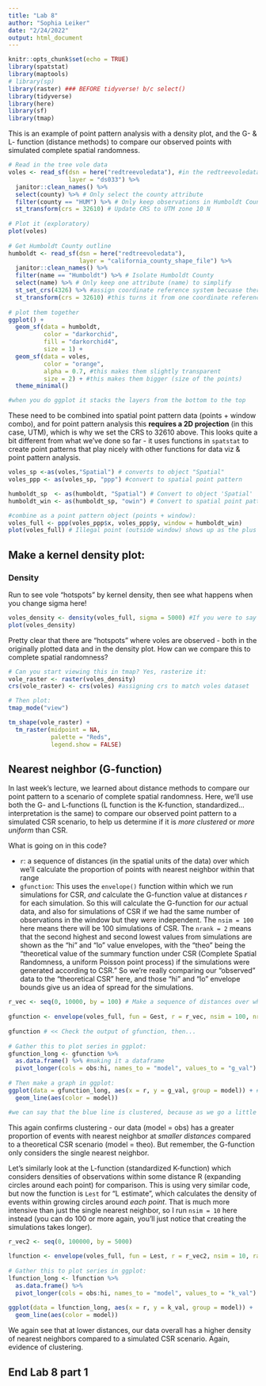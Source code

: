 ```yaml
---
title: "Lab 8"
author: "Sophia Leiker"
date: "2/24/2022"
output: html_document
---
```


```r
knitr::opts_chunk$set(echo = TRUE)
library(spatstat)
library(maptools) 
# library(sp)
library(raster) ### BEFORE tidyverse! b/c select()
library(tidyverse)
library(here)
library(sf)
library(tmap)
```

This is an example of point pattern analysis with a density plot, and the G- & L- function (distance methods) to compare our observed points with simulated complete spatial randomness.

```r
# Read in the tree vole data
voles <- read_sf(dsn = here("redtreevoledata"), #in the redtreevoledata folder, looking for this folder and find the spatial data that is defined by ds033
                 layer = "ds033") %>% 
  janitor::clean_names() %>%
  select(county) %>% # Only select the county attribute
  filter(county == "HUM") %>% # Only keep observations in Humboldt County
  st_transform(crs = 32610) # Update CRS to UTM zone 10 N
 
# Plot it (exploratory)
plot(voles)
 
# Get Humboldt County outline
humboldt <- read_sf(dsn = here("redtreevoledata"), 
                    layer = "california_county_shape_file") %>% 
  janitor::clean_names() %>%
  filter(name == "Humboldt") %>% # Isolate Humboldt County
  select(name) %>% # Only keep one attribute (name) to simplify
  st_set_crs(4326) %>% #assign coordinate reference system becuase there is not a .prj (make sure this is right because if it is wrong then all transformations from here on out will be wrong)
  st_transform(crs = 32610) #this turns it from one coordinate reference system to another 
 
# plot them together
ggplot() +
  geom_sf(data = humboldt, 
          color = "darkorchid", 
          fill = "darkorchid4", 
          size = 1) +
  geom_sf(data = voles, 
          color = "orange", 
          alpha = 0.7, #this makes them slightly transparent
          size = 2) + #this makes them bigger (size of the points)
  theme_minimal()

#when you do ggplot it stacks the layers from the bottom to the top
```

These need to be combined into spatial point pattern data (points + window combo), and for point pattern analysis this **requires a 2D projection** (in this case, UTM), which is why we set the CRS to 32610 above. This looks quite a bit different from what we've done so far - it uses functions in `spatstat` to create point patterns that play nicely with other functions for data viz & point pattern analysis.

```r
voles_sp <-as(voles,"Spatial") # converts to object "Spatial"
voles_ppp <- as(voles_sp, "ppp") #convert to spatial point pattern

humboldt_sp  <- as(humboldt, "Spatial") # Convert to object 'Spatial'
humboldt_win <- as(humboldt_sp, "owin") # Convert to spatial point pattern from spatstat

#combine as a point pattern object (points + window):
voles_full <- ppp(voles_ppp$x, voles_ppp$y, window = humboldt_win)
plot(voles_full) # Illegal point (outside window) shows up as the plus sign
```

## Make a kernel density plot:

### Density

Run to see vole "hotspots" by kernel density, then see what happens when you change sigma here!

```r
voles_density <- density(voles_full, sigma = 5000) #If you were to say sigma = 1 (that is a standard deviation of 1 meter, we are expanding the standard deviation outward)
plot(voles_density)
```

Pretty clear that there are "hotspots" where voles are observed - both in the originally plotted data and in the density plot. How can we compare this to complete spatial randomness? 

```r
# Can you start viewing this in tmap? Yes, rasterize it:
vole_raster <- raster(voles_density)
crs(vole_raster) <- crs(voles) #assigning crs to match voles dataset

# Then plot:
tmap_mode("view")

tm_shape(vole_raster) +
  tm_raster(midpoint = NA,
            palette = "Reds",
            legend.show = FALSE)
```

## Nearest neighbor (G-function)

In last week's lecture, we learned about distance methods to compare our point pattern to a scenario of complete spatial randomness. Here, we'll use both the G- and L-functions (L function is the K-function, standardized...interpretation is the same) to compare our observed point pattern to a simulated CSR scenario, to help us determine if it is *more clustered* or *more uniform* than CSR.

What is going on in this code? 

- `r`: a sequence of distances (in the spatial units of the data) over which we'll calculate the proportion of points with nearest neighbor within that range
- `gfunction`: This uses the `envelope()` function within which we run simulations for CSR, *and* calculate the G-function value at distances *r* for each simulation. So this will calculate the G-function for *our* actual data, and also for simulations of CSR if we had the same number of observations in the window but they were independent. The `nsim = 100` here means there will be 100 simulations of CSR. The `nrank = 2` means that the second highest and second lowest values from simulations are shown as the "hi" and "lo" value envelopes, with the "theo" being the "theoretical value of the summary function under CSR (Complete Spatial Randomness, a uniform Poisson point process) if the simulations were generated according to CSR." So we're really comparing our "observed" data to the "theoretical CSR" here, and those "hi" and "lo" envelope bounds give us an idea of spread for the simulations. 

```r
r_vec <- seq(0, 10000, by = 100) # Make a sequence of distances over which you'll calculate G(r)
 
gfunction <- envelope(voles_full, fun = Gest, r = r_vec, nsim = 100, nrank = 2) # Calculate the actual and theoretical G(r) values, using 100 simulations of CRS for the "theoretical" outcome
 
gfunction # << Check the output of gfunction, then...
 
# Gather this to plot series in ggplot:
gfunction_long <- gfunction %>% 
  as.data.frame() %>% #making it a dataframe
  pivot_longer(cols = obs:hi, names_to = "model", values_to = "g_val") #this is taking all the columns from observed to high, the names are turned into a column called model, then going to take the values and turn them into g_val
 
# Then make a graph in ggplot:
ggplot(data = gfunction_long, aes(x = r, y = g_val, group = model)) + #color the lines by the 
  geom_line(aes(color = model))

#we can say that the blue line is clustered, because as we go a little bit out we see that there is a lot of points clustered, more than if they were just spatially random (sophia note)
```

This again confirms clustering - our data (model = obs) has a greater proportion of events with nearest neighbor at *smaller distances* compared to a theoretical CSR scenario (model = theo). But remember, the G-function only considers the single nearest neighbor. 

Let's similarly look at the L-function (standardized K-function) which considers densities of observations within some distance R (expanding circles around each point) for comparison. This is using very similar code, but now the function is `Lest` for "L estimate", which calculates the density of events within growing circles around *each point*. That is much more intensive than just the single nearest neighbor, so I run `nsim = 10` here instead (you can do 100 or more again, you'll just notice that creating the simulations takes longer).


```r
r_vec2 <- seq(0, 100000, by = 5000)
 
lfunction <- envelope(voles_full, fun = Lest, r = r_vec2, nsim = 10, rank = 2, global = TRUE)
 
# Gather this to plot series in ggplot:
lfunction_long <- lfunction %>% 
  as.data.frame() %>% 
  pivot_longer(cols = obs:hi, names_to = "model", values_to = "k_val")
 
ggplot(data = lfunction_long, aes(x = r, y = k_val, group = model)) +
  geom_line(aes(color = model))
```

We again see that at lower distances, our data overall has a higher density of nearest neighbors compared to a simulated CSR scenario. Again, evidence of clustering. 

## End Lab 8 part 1





